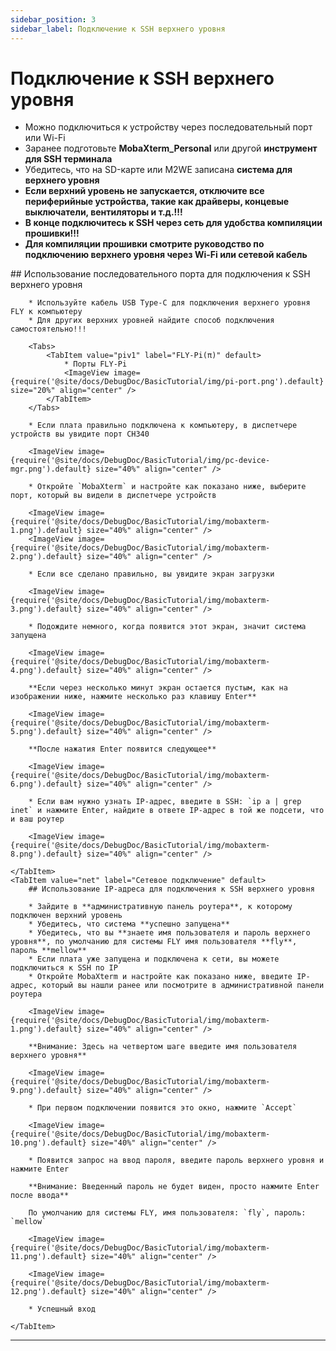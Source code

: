 ```yaml
---
sidebar_position: 3
sidebar_label: Подключение к SSH верхнего уровня
---
```






# Подключение к SSH верхнего уровня

* Можно подключиться к устройству через последовательный порт или Wi-Fi
* Заранее подготовьте **MobaXterm_Personal** или другой **инструмент для SSH терминала**
* Убедитесь, что на SD-карте или M2WE записана **система для верхнего уровня**
* **Если верхний уровень не запускается, отключите все периферийные устройства, такие как драйверы, концевые выключатели, вентиляторы и т.д.!!!**
* **В конце подключитесь к SSH через сеть для удобства компиляции прошивки!!!**
* **Для компиляции прошивки смотрите руководство по подключению верхнего уровня через Wi-Fi или сетевой кабель**

<Tabs>
    <TabItem value="serial" label="Подключение через последовательный порт" default>
        ## Использование последовательного порта для подключения к SSH верхнего уровня

        * Используйте кабель USB Type-C для подключения верхнего уровня FLY к компьютеру
        * Для других верхних уровней найдите способ подключения самостоятельно!!!

        <Tabs>
            <TabItem value="piv1" label="FLY-Pi(π)" default>
                * Порты FLY-Pi
                <ImageView image={require('@site/docs/DebugDoc/BasicTutorial/img/pi-port.png').default} size="20%" align="center" />
            </TabItem>
        </Tabs>

        * Если плата правильно подключена к компьютеру, в диспетчере устройств вы увидите порт CH340

        <ImageView image={require('@site/docs/DebugDoc/BasicTutorial/img/pc-device-mgr.png').default} size="40%" align="center" />

        * Откройте `MobaXterm` и настройте как показано ниже, выберите порт, который вы видели в диспетчере устройств

        <ImageView image={require('@site/docs/DebugDoc/BasicTutorial/img/mobaxterm-1.png').default} size="40%" align="center" />
        <ImageView image={require('@site/docs/DebugDoc/BasicTutorial/img/mobaxterm-2.png').default} size="40%" align="center" />

        * Если все сделано правильно, вы увидите экран загрузки

        <ImageView image={require('@site/docs/DebugDoc/BasicTutorial/img/mobaxterm-3.png').default} size="40%" align="center" />

        * Подождите немного, когда появится этот экран, значит система запущена

        <ImageView image={require('@site/docs/DebugDoc/BasicTutorial/img/mobaxterm-4.png').default} size="40%" align="center" />

        **Если через несколько минут экран остается пустым, как на изображении ниже, нажмите несколько раз клавишу Enter**

        <ImageView image={require('@site/docs/DebugDoc/BasicTutorial/img/mobaxterm-5.png').default} size="40%" align="center" />

        **После нажатия Enter появится следующее**

        <ImageView image={require('@site/docs/DebugDoc/BasicTutorial/img/mobaxterm-6.png').default} size="40%" align="center" />

        * Если вам нужно узнать IP-адрес, введите в SSH: `ip a | grep inet` и нажмите Enter, найдите в ответе IP-адрес в той же подсети, что и ваш роутер

        <ImageView image={require('@site/docs/DebugDoc/BasicTutorial/img/mobaxterm-8.png').default} size="40%" align="center" />

    </TabItem>
    <TabItem value="net" label="Сетевое подключение" default>
        ## Использование IP-адреса для подключения к SSH верхнего уровня

        * Зайдите в **административную панель роутера**, к которому подключен верхний уровень
        * Убедитесь, что система **успешно запущена**
        * Убедитесь, что вы **знаете имя пользователя и пароль верхнего уровня**, по умолчанию для системы FLY имя пользователя **fly**, пароль **mellow**
        * Если плата уже запущена и подключена к сети, вы можете подключиться к SSH по IP
        * Откройте MobaXterm и настройте как показано ниже, введите IP-адрес, который вы нашли ранее или посмотрите в административной панели роутера

        <ImageView image={require('@site/docs/DebugDoc/BasicTutorial/img/mobaxterm-1.png').default} size="40%" align="center" />

        **Внимание: Здесь на четвертом шаге введите имя пользователя верхнего уровня**

        <ImageView image={require('@site/docs/DebugDoc/BasicTutorial/img/mobaxterm-9.png').default} size="40%" align="center" />

        * При первом подключении появится это окно, нажмите `Accept`

        <ImageView image={require('@site/docs/DebugDoc/BasicTutorial/img/mobaxterm-10.png').default} size="40%" align="center" />

        * Появится запрос на ввод пароля, введите пароль верхнего уровня и нажмите Enter

        **Внимание: Введенный пароль не будет виден, просто нажмите Enter после ввода**

        По умолчанию для системы FLY, имя пользователя: `fly`, пароль: `mellow`

        <ImageView image={require('@site/docs/DebugDoc/BasicTutorial/img/mobaxterm-11.png').default} size="40%" align="center" />

        <ImageView image={require('@site/docs/DebugDoc/BasicTutorial/img/mobaxterm-12.png').default} size="40%" align="center" />

        * Успешный вход

    </TabItem>
</Tabs>

----